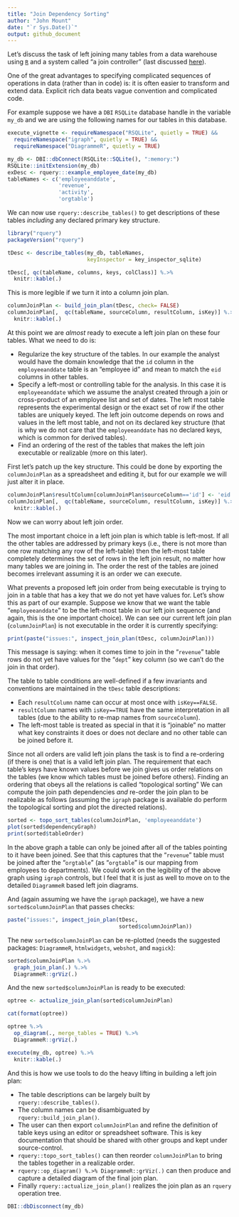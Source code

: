 ```yaml
---
title: "Join Dependency Sorting"
author: "John Mount"
date: "`r Sys.Date()`"
output: github_document
---
```


Let's discuss the task of left joining many tables from a data warehouse using [`R`](https://www.r-project.org) and a system called "a join controller" (last discussed [here](http://www.win-vector.com/blog/2017/06/use-a-join-controller-to-document-your-work/)).

One of the great advantages to specifying complicated sequences of operations in data (rather than in code) is: it is often easier to transform and extend data.  Explicit rich data beats vague convention and complicated code.

For example suppose we have a `DBI` `RSQLite` database handle in the variable `my_db` and we are using the following names for our tables in this database.

```r
execute_vignette <- requireNamespace("RSQLite", quietly = TRUE) &&
  requireNamespace("igraph", quietly = TRUE) &&
  requireNamespace("DiagrammeR", quietly = TRUE) 
```

```r
my_db <- DBI::dbConnect(RSQLite::SQLite(), ":memory:")
RSQLite::initExtension(my_db)
exDesc <- rquery:::example_employee_date(my_db)
tableNames <- c('employeeanddate',
                'revenue',
                'activity',
                'orgtable')
```

We can now use `rquery::describe_tables()` to get descriptions of these tables *including* any declared primary key structure.

```r
library("rquery")
packageVersion("rquery")

tDesc <- describe_tables(my_db, tableNames,
                         keyInspector = key_inspector_sqlite)

tDesc[, qc(tableName, columns, keys, colClass)] %.>%
  knitr::kable(.)
```


This is more legible if we turn it into a column join plan.

```r
columnJoinPlan <- build_join_plan(tDesc, check= FALSE)
columnJoinPlan[,  qc(tableName, sourceColumn, resultColumn, isKey)] %.>%
  knitr::kable(.)
```

At this point we are *almost* ready to execute a left join plan on these four tables.  What we need to do is:

 * Regularize the key structure of the tables.  In our example the analyst would have the domain knowledge that the `id` column in the `employeeanddate` table is an "employee id" and mean to match the `eid` columns in other tables.
 * Specify a left-most or controlling table for the analysis.  In this case it is `employeeanddate` which we assume the analyst created through a join or cross-product of an employee list and set of dates.  The left most table represents the experimental design or the exact set of row if the other tables are uniquely keyed.  The left join outcome depends on rows and values in the left most table, and not on its declared key structure (that is why we do not care that the  `employeeanddate` has no declared keys, which is common for derived tables).
 * Find an ordering of the rest of the tables that makes the left join executable or realizable (more on this later).

First let's patch up the key structure.  This could be done by exporting the `columnJoinPlan` as a spreadsheet and editing it, but for our example we will just alter it in place.

```r
columnJoinPlan$resultColumn[columnJoinPlan$sourceColumn=='id'] <- 'eid'
columnJoinPlan[,  qc(tableName, sourceColumn, resultColumn, isKey)] %.>%
  knitr::kable(.)
```

Now we can worry about left join order.

The most important choice in a left join plan is which table is left-most.  If all the other tables are addressed by primary keys (i.e., there is not more than one row matching any row of the left-table) then the left-most table completely determines the set of rows in the left join result, no matter how many tables we are joining in.  The order the rest of the tables are joined becomes irrelevant assuming it is an order we can execute.

What prevents a proposed left join order from being executable is trying to join in a table that has a key that we do not yet have values for.  Let's show this as part of our example.  Suppose we know that we want the table "`employeeanddate`" to be the left-most table in our left join sequence (and again, this is the one important choice).  We can see our current left join plan (`columnJoinPlan`) is not executable in the order it is currently specifying:


```r
print(paste("issues:", inspect_join_plan(tDesc, columnJoinPlan)))
```

This message is saying: when it comes time to join in the "`revenue`" table rows do not yet have values for the "`dept`" key column (so we can't do the join in that order).

The table to table conditions are well-defined if a few invariants and conventions are maintained in the `tDesc` table descriptions:

 * Each `resultColumn` name can occur at most once with `isKey==FALSE`.
 * `resultColumn` names with `isKey==TRUE` have the same interpretation in all tables (due to the ability to re-map names from `sourceColumn`).
 * The left-most table is treated as special in that it is "joinable" no matter what key constraints it does or does not declare and no other table can be joined before it.

Since not all orders are valid left join plans the task is to find a re-ordering (if there is one) that is a valid left join plan.  The requirement that each table's keys have known values before we join gives us order relations on the tables (we know which tables must be joined before others).  Finding an ordering that obeys all the relations is called "topological sorting" We can compute the join path dependencies *and* re-order the join plan to be realizable as follows (assuming the `igraph` package is available do perform the topological sorting and plot the directed relations).

```r
sorted <- topo_sort_tables(columnJoinPlan, 'employeeanddate')
plot(sorted$dependencyGraph)
print(sorted$tableOrder)
```

In the above graph a table can only be joined after all of the tables pointing to it have been joined. See that this captures that the "`revenue`" table must be joined after the "`orgtable`" (as "`orgtable`" is our mapping from employees to departments).   We could work on the legibility of the above graph using `igraph` controls, but I feel that it is just as well to move on to the detailed `DiagrammeR` based left join diagrams.

And (again assuming we have the `igraph` package), we have a new `sorted$columnJoinPlan` that passes checks:

```r
paste("issues:", inspect_join_plan(tDesc, 
                                   sorted$columnJoinPlan))
```

The new `sorted$columnJoinPlan` can be re-plotted (needs the suggested packages:  `DiagrammeR`, `htmlwidgets`, `webshot`, and `magick`): 

```r
sorted$columnJoinPlan %.>%
  graph_join_plan(.) %.>%
  DiagrammeR::grViz(.)
```



And the new `sorted$columnJoinPlan` is ready to be executed:

```r
optree <- actualize_join_plan(sorted$columnJoinPlan)

cat(format(optree))

optree %.>%
  op_diagram(., merge_tables = TRUE) %.>%
  DiagrammeR::grViz(.)

execute(my_db, optree) %.>%
  knitr::kable(.)
```

And this is how we use tools to do the heavy lifting in building a left join plan:

  * The table descriptions can be largely built by `rquery::describe_tables()`.
  * The column names can be disambiguated by `rquery::build_join_plan()`.
  * The user can then export `columnJoinPlan` and refine the definition of table keys using an editor or spreadsheet software.  This is key documentation that should be shared with other groups and kept under source-control.
  * `rquery::topo_sort_tables()` can then reorder `columnJoinPlan` to bring the tables together in a realizable order.
  * `rquery::op_diagram() %.>% DiagrammeR::grViz(.)` can then produce and capture a detailed diagram of the final join plan.
  * Finally `rquery::actualize_join_plan()` realizes the join plan as an `rquery` operation tree.

```r
DBI::dbDisconnect(my_db)
```

